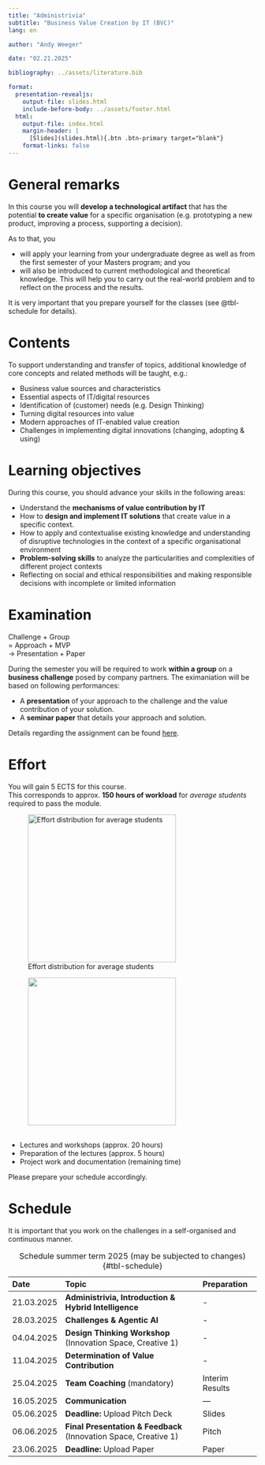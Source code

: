 ```yaml
---
title: "Administrivia"  
subtitle: "Business Value Creation by IT (BVC)"
lang: en

author: "Andy Weeger"

date: "02.21.2025"

bibliography: ../assets/literature.bib

format: 
  presentation-revealjs:
    output-file: slides.html
    include-before-body: ../assets/footer.html
  html:
    output-file: index.html
    margin-header: | 
      [Slides](slides.html){.btn .btn-primary target="blank"}
    format-links: false       
---
```


# General remarks

:::medium
In this course [you will **develop a technological artifact**]{.fragment .fade-in} [that has the potential **to create value** for a specific organisation]{.fragment .fadein} [[(e.g. prototyping a new product, improving a process, supporting a decision).]{.smaller}]{.fragment .fade-in} 
:::

:::notes
As to that, you

- will apply your learning from your undergraduate degree as well as from the first semester of your Masters program; and you
- will also be introduced to current methodological and theoretical knowledge. This will help you to carry out the real-world problem and to reflect on the process and the results. 

It is very important that you prepare yourself for the classes (see @tbl-schedule for details).
:::

# Contents

To support understanding and transfer of topics, additional knowledge of core concepts and related methods will be taught, e.g.:

:::{.incremental}
- Business value sources and characteristics
- Essential aspects of IT/digital resources
- Identification of (customer) needs (e.g. Design Thinking)
- Turning digital resources into value
- Modern approaches of IT-enabled value creation
- Challenges in implementing digital innovations (changing, adopting & using)
:::

# Learning objectives

During this course, you should advance your skills in the following areas:

::: {.incremental}
- Understand the **mechanisms of value contribution by IT**
- How to **design and implement IT solutions** that create value in a specific context.
- How to apply and contextualise existing knowledge and understanding of disruptive technologies in the context of a specific organisational environment
- **Problem-solving skills** to analyze the particularities and complexities of different project contexts
- Reflecting on social and ethical responsibilities and making responsible decisions with incomplete or limited information 
:::

# Examination

:::html-hidden
:::large
[Challenge]{.fragment .fade-in} [+ Group]{.fragment .fade-in}      
[= Approach]{.fragment .fade-in} [+ MVP]{.fragment .fade-in}      
[→ Presentation]{.fragment .fade-in} [+ Paper]{.fragment .fade-in}
:::
:::

:::notes

During the semester you will be required to work **within a group** on a **business challenge** posed by company partners. The eximaniation will be based on following performances:

- A **presentation** of your approach to the challenge and the value contribution of your solution.
- A **seminar paper** that details your approach and solution.

Details regarding the assignment can be found [here](../assignment/).

:::


# Effort

You will gain 5 ECTS for this course.      
This corresponds to approx. **150 hours of workload** for *average students* required to pass the module.

::: {.r-stack .html-hidden}

![Effort distribution for average students](images/effort-1.svg){.fragment height="300"}

![&nbsp;](images/effort.svg){.fragment height="300"}

:::

:::notes

-	Lectures and workshops (approx. 20 hours)
- Preparation of the lectures (approx. 5 hours)
- Project work and documentation (remaining time)

Please prepare your schedule accordingly.
:::


# Schedule {.smaller}

::: {.notes}
It is important that you work on the challenges in a self-organised and continuous manner.
:::

| Date       | Topic                                                            | Preparation             |
|:-----------|:-----------------------------------------------------------------|:------------------------|
| 21.03.2025 | **Administrivia, Introduction & Hybrid Intelligence**            | -
| 28.03.2025 | **Challenges & Agentic AI**                                      | -
| 04.04.2025 | **Design Thinking Workshop** (Innovation Space, Creative 1)      | -
| 11.04.2025 | **Determination of Value Contribution**                          | -
| 25.04.2025 | **Team Coaching** (mandatory)                                    | Interim Results
| 16.05.2025 | **Communication**                                                | —
| 05.06.2025 | **Deadline:** Upload Pitch Deck                                  | Slides
| 06.06.2025 | **Final Presentation & Feedback** (Innovation Space, Creative 1) | Pitch
| 23.06.2025 | **Deadline:** Upload Paper                                       | Paper

: Schedule summer term 2025 (may be subjected to changes) {#tbl-schedule}